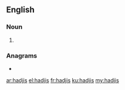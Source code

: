 ==English==

===Noun===
{{head|en|noun plural form}}

# {{plural of|hadji|lang=en}}

===Anagrams===
* {{l|en|jihads}}

[[ar:hadjis]]
[[el:hadjis]]
[[fr:hadjis]]
[[ku:hadjis]]
[[my:hadjis]]